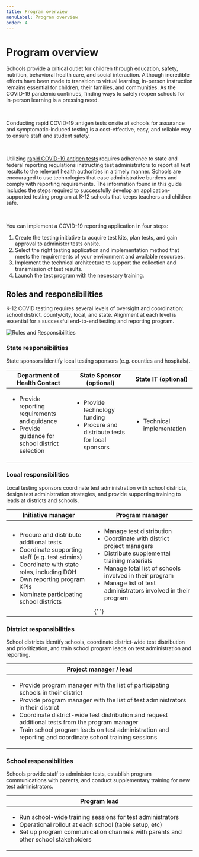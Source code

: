 ```yaml
---
title: Program overview
menuLabel: Program overview
order: 4
---
```


# Program overview

Schools provide a critical outlet for children through education, safety, nutrition, behavioral health care, and social interaction. Although incredible efforts have been made to transition to virtual learning, in-person instruction remains essential for children, their families, and communities. As the COVID-19 pandemic continues, finding ways to safely reopen schools for in-person learning is a pressing need.

<br />

Conducting rapid COVID-19 antigen tests onsite at schools for assurance and symptomatic-induced testing is a cost-effective, easy, and reliable way to ensure staff and student safety.

<br />

Utilizing [rapid COVID-19 antigen tests](https://www.cdc.gov/mmwr/volumes/69/wr/mm695152a3.htm) requires adherence to state and federal reporting regulations instructing test administrators to report all test results to the relevant health authorities in a timely manner. Schools are encouraged to use technologies that ease administrative burdens and comply with reporting requirements. The information found in this guide includes the steps required to successfully develop an application-supported testing program at K-12 schools that keeps teachers and children safe.

<br />

You can implement a COVID-19 reporting application in four steps:

1. Create the testing initiative to acquire test kits, plan tests, and gain approval to administer tests onsite.
2. Select the right testing application and implementation method that meets the requirements of your environment and available resources.
3. Implement the technical architecture to support the collection and transmission of test results.
4. Launch the test program with the necessary training.

## Roles and responsibilities

K-12 COVID testing requires several levels of oversight and coordination: school district, county/city, local, and state. Alignment at each level is essential for a successful end-to-end testing and reporting program.

![Roles and Responsibilities](images/roles.png)

### State responsibilities

State sponsors identify local testing sponsors (e.g. counties and hospitals).

<table style="width:100%">
  <thead>
    <tr>
      <th>Department of Health Contact</th>
      <th>State Sponsor (optional)</th>
      <th>State IT (optional)</th>
    </tr>
  </thead>
  <tbody>
    <tr>
      <td>
        <ul>
          <li>Provide reporting requirements and guidance</li>
          <li>Provide guidance for school district selection</li>
        </ul>
      </td>
      <td>
        <ul>
          <li>Provide technology funding</li>
          <li>Procure and distribute tests for local sponsors</li>
        </ul>
      </td>
      <td>
        <ul>
          <li>Technical implementation</li>
        </ul>
      </td>
    </tr>
  </tbody>
</table>

### Local responsibilities

Local testing sponsors coordinate test administration with school districts, design test administration strategies, and provide supporting training to leads at districts and schools.

<table style="width:100%">
  <thead>
    <tr>
      <th>Initiative manager</th>
      <th>Program manager</th>
    </tr>
  </thead>
  <tbody>
    <tr>
      <td>
        <ul>
          <li>Procure and distribute additional tests</li>
          <li>Coordinate supporting staff (e.g. test admins)</li>
          <li>Coordinate with state roles, including DOH</li>
          <li>Own reporting program KPIs</li>
          <li>Nominate participating school districts</li>
        </ul>
      </td>
      <td>
        <ul>
          <li>Manage test distribution</li>
          <li>Coordinate with district project managers</li>
          <li>Distribute supplemental training materials</li>
          <li>Manage total list of schools involved in their program</li>
          <li>Manage list of test administrators involved in their program</li>
        </ul>{' '}
      </td>
    </tr>
  </tbody>
</table>

### District responsibilities

School districts identify schools, coordinate district-wide test distribution and prioritization, and train school program leads on test administration and reporting.

<table style="width:100%">
  <thead>
    <tr>
      <th>Project manager / lead</th>
    </tr>
  </thead>
  <tbody>
    <tr>
      <td>
        <ul>
          <li>
            Provide program manager with the list of participating schools in
            their district
          </li>
          <li>
            Provide program manager with the list of test administrators in
            their district
          </li>
          <li>
            Coordinate district-wide test distribution and request additional
            tests from the program manager
          </li>
          <li>
            Train school program leads on test administration and reporting and
            coordinate school training sessions
          </li>
        </ul>
      </td>
    </tr>
  </tbody>
</table>

### School responsibilities

Schools provide staff to administer tests, establish program communications with parents, and conduct supplementary training for new test administrators.

<table style="width:100%">
  <thead>
    <tr>
      <th>Program lead</th>
    </tr>
  </thead>
  <tbody>
    <tr>
      <td>
        <ul>
          <li>Run school-wide training sessions for test administrators</li>
          <li>Operational rollout at each school (table setup, etc)</li>
          <li>
            Set up program communication channels with parents and other school
            stakeholders
          </li>
        </ul>
      </td>
    </tr>
  </tbody>
</table>
